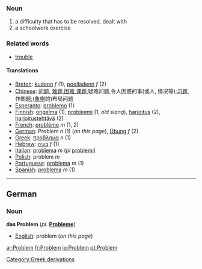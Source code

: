 ===Noun===

#a difficulty that has to be resolved, dealt with
#a schoolwork exercise

===Related words===
*[[trouble]]

====Translations====

*[[Breton]]: [[kudenn]] ''f'' (1), [[poelladenn]] ''f'' (2)
*[[Chinese]]: [[问题]], [[难题]],[[困难]],[[课题]],疑难问题,令人困惑的事(或人, 情况等);[[习题]], 作图题;([[象棋]]的)布局问题
*[[Esperanto]]: [[problemo]] (1)
*[[Finnish]]: [[ongelma]] (1), [[probleemi]] (1, ''old slang''), [[harjoitus]] (2), [[harjoitustehtävä]] (2)
*[[French]]: [[problème]] ''m'' (1, 2)
*[[German]]: Problem ''n'' (1) (''on this page''), [[Übung]] ''f'' (2)
*[[Greek]]: [[πρόβλημα]] ''n'' (1)
*[[Hebrew]]: [[בעיה]] ''f'' (1)
*[[Italian]]: [[problema]] ''m'' (''pl'' [[problemi]])
*[[Polish]]: problem ''m''
*[[Portuguese]]: [[problema]] ''m'' (1)
*[[Spanish]]: [[problema]] ''m'' (1)

----

==German==
===Noun===
'''das Problem''' (''pl.'' '''[[Probleme]]''')

*[[English]]: problem (''on this page'')
[[Category:Greek derivations]]

[[ar:Problem]]
[[fr:Problem]]
[[io:Problem]]
[[pt:Problem]]